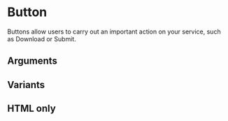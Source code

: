 
<Meta title="Components/Button" component={Button} argTypes={argTypes} />

# Button

Buttons allow users to carry out an important action on your service, such as Download or Submit.


<Canvas>
  <Story story={stories.Default} name="Default" />
</Canvas>

## Arguments

<ArgsTable story="Default" />

## Variants

<Canvas>
  <Story story={stories.Secondary} name="Secondary" />
  <Story story={stories.SecondaryInverse} name="SecondaryInverse" />
  <Story story={stories.PrimaryInverse} name="PrimaryInverse" />
</Canvas>

## HTML only

<Canvas>
  <Story story={stories.HTML} name="html" />
</Canvas>
